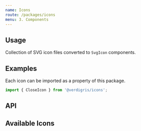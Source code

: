 ```yaml
---
name: Icons
route: /packages/icons
menu: 3. Components
---
```


## Usage
Collection of SVG icon files converted to `SvgIcon` components.

## Examples
Each icon can be imported as a property of this package.

```js
import { CloseIcon } from '@verdigris/icons';
```

<Playground>
  <CloseIcon />
</Playground>

## API
<PropsTable of={SvgIcon} />

## Available Icons
<IconList />
